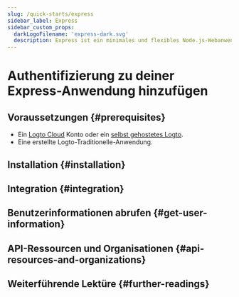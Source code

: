 ```yaml
---
slug: /quick-starts/express
sidebar_label: Express
sidebar_custom_props:
  darkLogoFilename: 'express-dark.svg'
  description: Express ist ein minimales und flexibles Node.js-Webanwendungs-Framework, das eine robuste Reihe von Funktionen für Web- und mobile Anwendungen bietet.
---
```




# Authentifizierung zu deiner Express-Anwendung hinzufügen

<GuideTip />

## Voraussetzungen \{#prerequisites}

- Ein [Logto Cloud](https://cloud.logto.io) Konto oder ein [selbst gehostetes Logto](/introduction/set-up-logto-oss).
- Eine erstellte Logto-Traditionelle-Anwendung.

## Installation \{#installation}

<Installation />

## Integration \{#integration}

<Integration />

## Benutzerinformationen abrufen \{#get-user-information}

<GetUserInformation />

## API-Ressourcen und Organisationen \{#api-resources-and-organizations}

<ApiResources />

## Weiterführende Lektüre \{#further-readings}

<FurtherReadings />
